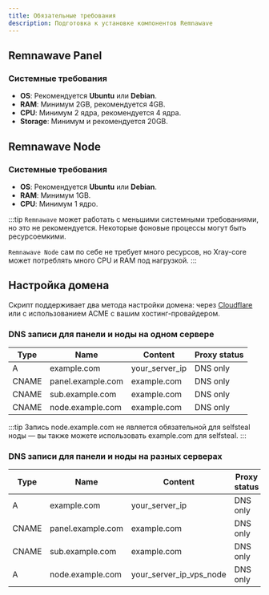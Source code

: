 ---
title: Обязательные требования
description: Подготовка к установке компонентов Remnawave
---


## Remnawave Panel

### Системные требования

- **OS**: Рекомендуется **Ubuntu** или **Debian**.
- **RAM**: Минимум 2GB, рекомендуется 4GB.
- **CPU**: Минимум 2 ядра, рекомендуется 4 ядра.
- **Storage**: Минимум и рекомендуется 20GB.

## Remnawave Node

### Системные требования

- **OS**: Рекомендуется **Ubuntu** или **Debian**.
- **RAM**: Минимум 1GB.
- **CPU**: Минимум 1 ядро.

:::tip
`Remnawave` может работать с меньшими системными требованиями, но это не рекомендуется. Некоторые фоновые процессы могут быть ресурсоемкими.

`Remnawave Node` сам по себе не требует много ресурсов, но Xray-core может потреблять много CPU и RAM под нагрузкой.
:::

## Настройка домена
Скрипт поддерживает два метода настройки домена: через [Cloudflare](https://dash.cloudflare.com/) или с использованием ACME с вашим хостинг-провайдером.

### DNS записи для панели и ноды на одном сервере

| Type  | Name              | Content          | Proxy status  |
| ----- | ----------------- | ---------------- | ------------- |
| A     | example.com       | your_server_ip   | DNS only      |
| CNAME | panel.example.com | example.com      | DNS only      |
| CNAME | sub.example.com   | example.com      | DNS only      |
| CNAME | node.example.com  | example.com      | DNS only      |

:::tip
Запись node.example.com не является обязательной для selfsteal ноды — вы также можете использовать example.com для selfsteal.
:::

### DNS записи для панели и ноды на разных серверах

| Type  | Name              | Content                 | Proxy status  |
| ----- | ----------------- | ----------------------- | ------------- |
| A     | example.com       | your_server_ip          | DNS only      |
| CNAME | panel.example.com | example.com             | DNS only      |
| CNAME | sub.example.com   | example.com             | DNS only      |
| A     | node.example.com  | your_server_ip_vps_node | DNS only      |